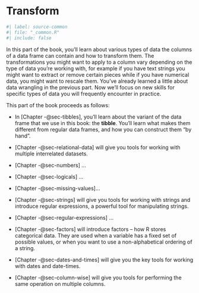 # Transform {#sec-transform-intro .unnumbered}

```r
#| label: source-common
#| file: "_common.R"
#| include: false
```

In this part of the book, you'll learn about various types of data the columns of a data frame can contain and how to transform them.
The transformations you might want to apply to a column vary depending on the type of data you're working with, for example if you have text strings you might want to extract or remove certain pieces while if you have numerical data, you might want to rescale them.
You've already learned a little about data wrangling in the previous part.
Now we'll focus on new skills for specific types of data you will frequently encounter in practice.

<!--# TO DO: Add a diagram? -->

This part of the book proceeds as follows:

-   In [Chapter -@sec-tibbles], you'll learn about the variant of the data frame that we use in this book: the **tibble**.
    You'll learn what makes them different from regular data frames, and how you can construct them "by hand".

-   [Chapter -@sec-relational-data] will give you tools for working with multiple interrelated datasets.

-   [Chapter -@sec-numbers] ...

-   [Chapter -@sec-logicals] ...

-   [Chapter -@sec-missing-values]...

-   [Chapter -@sec-strings] will give you tools for working with strings and introduce regular expressions, a powerful tool for manipulating strings.

-   [Chapter -@sec-regular-expressions] ...

-   [Chapter -@sec-factors] will introduce factors -- how R stores categorical data.
    They are used when a variable has a fixed set of possible values, or when you want to use a non-alphabetical ordering of a string.

-   [Chapter -@sec-dates-and-times] will give you the key tools for working with dates and date-times.

-   [Chapter -@sec-column-wise] will give you tools for performing the same operation on multiple columns.

<!-- TO DO: Add chapter descriptions -->
